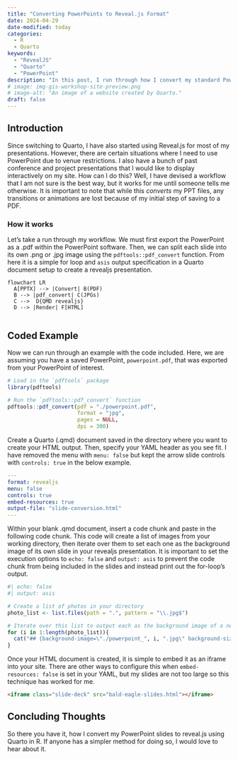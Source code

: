 ```yaml
---
title: "Converting PowerPoints to Reveal.js Format"
date: 2024-04-29
date-modified: today
categories:
  - R
  - Quarto
keywords:
  - "RevealJS"
  - "Quarto"
  - "PowerPoint"
description: "In this post, I run through how I convert my standard PowerPoints (in .pptx format) into Revealjs versions to create interactive slides. There are likely more proper ways of completing this workflow, but this is what has worked for me so far."
# image: img-gis-workshop-site-preview.png
# image-alt: "An image of a website created by Quarto."
draft: false
---
```


## Introduction

Since switching to Quarto, I have also started using Reveal.js for most of my presentations. However, there are certain situations where I need to use PowerPoint due to venue restrictions. I also have a bunch of past conference and project presentations that I would like to display interactively on my site. How can I do this? Well, I have devised a workflow that I am not sure is the best way, but it works for me until someone tells me otherwise. It is important to note that while this *converts* my PPT files, any transitions or animations are lost because of my initial step of saving to a PDF.

### How it works

Let's take a run through my workflow. We must first export the PowerPoint as a .pdf within the PowerPoint software. Then, we can split each slide into its own .png or .jpg image using the `pdftools::pdf_convert` function. From here it is a simple for loop and `asis` output specification in a Quarto document setup to create a revealjs presentation.

```mermaid
flowchart LR
  A[PPTX] --> |Convert| B(PDF)
  B --> |pdf_convert| C(JPGs)
  C -->  D{QMD revealjs}
  D --> |Render| F[HTML]
  
```

## Coded Example

Now we can run through an example with the code included. Here, we are assuming you have a saved PowerPoint, `powerpoint.pdf`, that was exported from your PowerPoint of interest.

```r
# Load in the `pdftools` package
library(pdftools)

# Run the `pdftools::pdf_convert` function
pdftools::pdf_convert(pdf = "./powerpoint.pdf",
                      format = "jpg",
                      pages = NULL,
                      dpi = 300)
```

Create a Quarto (.qmd) document saved in the directory where you want to create your HTML output. Then, specify your YAML header as you see fit. I have removed the menu with `menu: false` but kept the arrow slide controls with `controls: true` in the below example.

```yml
---
format: revealjs
menu: false
controls: true
embed-resources: true
output-file: "slide-conversion.html"
---
```
Within your blank .qmd document, insert a code chunk and paste in the following code chunk. This code will create a list of images from your working directory, then iterate over them to set each one as the background image of its own slide in your revealjs presentation. It is important to set the execution options to `echo: false` and `output: asis` to prevent the code chunk from being included in the slides and instead print out the for-loop's output.

```r
#| echo: false
#| output: asis

# Create a list of photos in your directory
photo_list <- list.files(path = ".", pattern = "\\.jpg$")

# Iterate over this list to output each as the background image of a new slide
for (i in 1:length(photo_list)){
  cat("## {background-image=\"./powerpoint_", i, ".jpg\" background-size=\"contain\"}\n", sep = "")
}
```

Once your HTML document is created, it is simple to embed it as an iframe into your site. There are other ways to configure this when `embed-resources: false` is set in your YAML, but my slides are not too large so this technique has worked for me.

```html
<iframe class="slide-deck" src="bald-eagle-slides.html"></iframe>
```

## Concluding Thoughts

So there you have it, how I convert my PowerPoint slides to reveal.js using Quarto in R. If anyone has a simpler method for doing so, I would love to hear about it.

